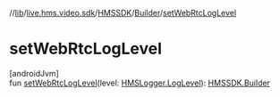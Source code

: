 //[lib](/api-reference/android/v2/home/content)/[live.hms.video.sdk](../../index)/[HMSSDK](../index)/[Builder](index)/[setWebRtcLogLevel](set-web-rtc-log-level)

# setWebRtcLogLevel

[androidJvm]\
fun [setWebRtcLogLevel](set-web-rtc-log-level)(level: [HMSLogger.LogLevel](../../../live.hms.video.utils/-h-m-s-logger/-log-level/index)): [HMSSDK.Builder](index)
